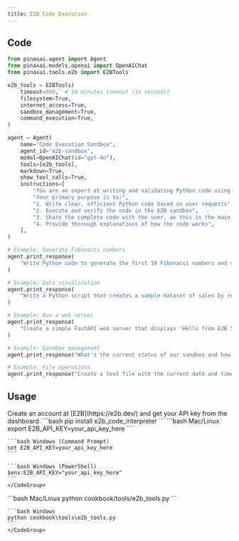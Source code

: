 ```yaml
---
title: E2B Code Execution
---
```


## Code

```python cookbook/tools/e2b_tools.py
from pinaxai.agent import Agent
from pinaxai.models.openai import OpenAIChat
from pinaxai.tools.e2b import E2BTools

e2b_tools = E2BTools(
    timeout=600,  # 10 minutes timeout (in seconds)
    filesystem=True,
    internet_access=True,
    sandbox_management=True,
    command_execution=True,
)

agent = Agent(
    name="Code Execution Sandbox",
    agent_id="e2b-sandbox",
    model=OpenAIChat(id="gpt-4o"),
    tools=[e2b_tools],
    markdown=True,
    show_tool_calls=True,
    instructions=[
        "You are an expert at writing and validating Python code using a secure E2B sandbox environment.",
        "Your primary purpose is to:",
        "1. Write clear, efficient Python code based on user requests",
        "2. Execute and verify the code in the E2B sandbox",
        "3. Share the complete code with the user, as this is the main use case",
        "4. Provide thorough explanations of how the code works",
    ],
)

# Example: Generate Fibonacci numbers
agent.print_response(
    "Write Python code to generate the first 10 Fibonacci numbers and calculate their sum and average"
)

# Example: Data visualization
agent.print_response(
    "Write a Python script that creates a sample dataset of sales by region and visualize it with matplotlib"
)

# Example: Run a web server
agent.print_response(
    "Create a simple FastAPI web server that displays 'Hello from E2B Sandbox!' and run it to get a public URL"
)

# Example: Sandbox management
agent.print_response("What's the current status of our sandbox and how much time is left before timeout?")

# Example: File operations
agent.print_response("Create a text file with the current date and time, then read it back")
```

## Usage

<Steps>
  <Snippet file="create-venv-step.mdx" />

  <Step title="Create an E2B account">
    Create an account at [E2B](https://e2b.dev/) and get your API key from the dashboard.
  </Step>

  <Step title="Install libraries">
    ```bash
    pip install e2b_code_interpreter
    ```
  </Step>

  <Step title="Set your API Key">
    <CodeGroup>
    ```bash Mac/Linux
    export E2B_API_KEY=your_api_key_here
    ```

    ```bash Windows (Command Prompt)
    set E2B_API_KEY=your_api_key_here
    ```

    ```bash Windows (PowerShell)
    $env:E2B_API_KEY="your_api_key_here"
    ```
    </CodeGroup>
  </Step>

  <Step title="Run Agent">
    <CodeGroup>
    ```bash Mac/Linux
    python cookbook/tools/e2b_tools.py
    ```

    ```bash Windows
    python cookbook\tools\e2b_tools.py
    ```
    </CodeGroup>
  </Step>
</Steps> 